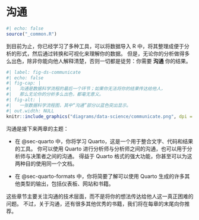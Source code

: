 # 沟通 {#sec-communicate-intro .unnumbered}

```r
#| echo: false
source("_common.R")
```

到目前为止，你已经学习了多种工具，可以将数据导入 R 中，将其整理成便于分析的形式，然后通过转换和可视化来理解你的数据。
但是，无论你的分析做得多么出色，除非你能向他人解释清楚，否则一切都是徒劳：你需要 **沟通** 你的结果。

```r
#| label: fig-ds-communicate
#| echo: false
#| fig-cap: |
#|   沟通是数据科学流程的最后一个环节；如果你无法将你的结果传达给他人，
#|   那么无论你的分析多么出色，都毫无意义。
#| fig-alt: |
#|   一张数据科学流程图，其中“沟通”部分以蓝色突出显示。
#| out.width: NULL
knitr::include_graphics("diagrams/data-science/communicate.png", dpi = 270)
```

沟通是接下来两章的主题：

  - 在 @sec-quarto 中，你将学习 Quarto，这是一个用于整合文字、代码和结果的工具。
    你可以使用 Quarto 进行分析师与分析师之间的沟通，也可以用于分析师与决策者之间的沟通。
    得益于 Quarto 格式的强大功能，你甚至可以为这两种目的使用同一个文档。

  - 在 @sec-quarto-formats 中，你将简要了解可以使用 Quarto 生成的许多其他类型的输出，包括仪表板、网站和书籍。

这些章节主要关注沟通的技术层面，而不是将你的想法传达给他人这一真正困难的问题。
不过，关于沟通，还有很多其他优秀的书籍，我们将在每章的末尾向你推荐。
